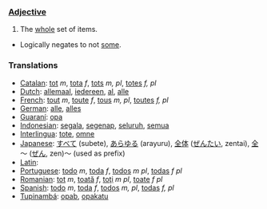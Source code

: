 ===[[Adjective]]===
# The [[whole]] set of items.
* Logically negates to not [[some]].

===Translations===
*[[Catalan]]: [[tot]] ''m'', [[tota]] ''f'', [[tots]] ''m, pl'', [[totes]] ''f, pl''
*[[Dutch]]: [[allemaal]], [[iedereen]], [[al]], [[alle]]
*[[French]]: [[tout]] ''m'', [[toute]] ''f'', [[tous]] ''m, pl'', [[toutes]] ''f, pl''
*[[German]]: [[alle]], [[alles]]
*[[Guaraní]]: [[opa]]
*[[Indonesian]]: [[segala]], [[segenap]], [[seluruh]], [[semua]]
*[[Interlingua]]: [[tote]], [[omne]]
*[[Japanese]]: [[すべて]] (subete), [[あらゆる]] (arayuru), [[全体]] ([[ぜんたい]], zentai), [[全]]～ ([[ぜん]], zen)～ (used as prefix)
*[[Latin]]: [[]]
*[[Portuguese]]: [[todo]] ''m'', [[toda]] ''f'', [[todos]] ''m'' ''pl'', [[todas]] ''f'' ''pl''
*[[Romanian]]: [[tot]] ''m'', [[toată]] ''f'', [[toţi]] ''m'' ''pl'', [[toate]] ''f'' ''pl''
*[[Spanish]]: [[todo]] ''m'', [[toda]] ''f'', [[todos]] ''m, pl'', [[todas]] ''f, pl''
*[[Tupinambá]]: [[opab]], [[opakatu]]